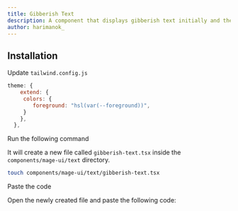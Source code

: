 ```yaml
---
title: Gibberish Text
description: A component that displays gibberish text initially and then reveals the actual text.
author: harimanok_
---
```


<ComponentPreview name="text-gibberish-text--docs" />

## Installation

<Steps>

<Step>Update `tailwind.config.js`</Step>
```js
theme: {
    extend: {
     colors: {
        foreground: "hsl(var(--foreground))",
     }
    },
  },
```

<Step>Run the following command</Step>

It will create a new file called `gibberish-text.tsx` inside the `components/mage-ui/text` directory.

```bash
touch components/mage-ui/text/gibberish-text.tsx
```

<Step>Paste the code</Step>

Open the newly created file and paste the following code:

```jsx file=<rootDir>/mage-ui/text/gibberish-text.tsx

```

</Steps>
